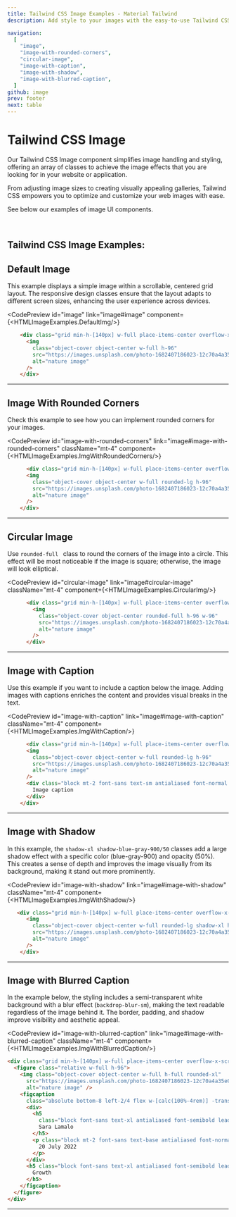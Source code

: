 ```yaml
---
title: Tailwind CSS Image Examples - Material Tailwind 
description: Add style to your images with the easy-to-use Tailwind CSS Image component. Customize and integrate easily it into your web project.

navigation:
  [
    "image",
    "image-with-rounded-corners",
    "circular-image",
    "image-with-caption",
    "image-with-shadow",
    "image-with-blurred-caption",        
  ]
github: image
prev: footer
next: table
---
```


# Tailwind CSS Image 

Our Tailwind CSS Image component simplifies image handling and styling, offering an array of classes to achieve the image effects that you are looking for in your website or application. 

From adjusting image sizes to creating visually appealing galleries, Tailwind CSS empowers you to optimize and customize your web images with ease.

See below our examples of image UI components.


<br />

## Tailwind CSS Image Examples:

## Default Image

This example displays a simple image within a scrollable, centered grid layout. The responsive design classes ensure that the layout adapts to different screen sizes, enhancing the user experience across devices.

<CodePreview
  id="image"
  link="image#image"
  component={<HTMLImageExamples.DefaultImg/>}
>
```html
    <div class="grid min-h-[140px] w-full place-items-center overflow-x-scroll rounded-lg p-6 lg:overflow-visible">
      <img
        class="object-cover object-center w-full h-96"
        src="https://images.unsplash.com/photo-1682407186023-12c70a4a35e0?ixlib=rb-4.0.3&amp;ixid=MnwxMjA3fDB8MHxwaG90by1wYWdlfHx8fGVufDB8fHx8&amp;auto=format&amp;fit=crop&amp;w=2832&amp;q=80"
        alt="nature image"
      />
    </div>
```
</CodePreview>

---

## Image With Rounded Corners

Check this example to see how you can implement rounded corners for your images.

<CodePreview
  id="image-with-rounded-corners"
  link="image#image-with-rounded-corners"
  className="mt-4"
  component={<HTMLImageExamples.ImgWithRoundedCorners/>}
>
```html
      <div class="grid min-h-[140px] w-full place-items-center overflow-x-scroll rounded-lg p-6 lg:overflow-visible">
      <img
        class="object-cover object-center w-full rounded-lg h-96"
        src="https://images.unsplash.com/photo-1682407186023-12c70a4a35e0?ixlib=rb-4.0.3&amp;ixid=MnwxMjA3fDB8MHxwaG90by1wYWdlfHx8fGVufDB8fHx8&amp;auto=format&amp;fit=crop&amp;w=2832&amp;q=80"
        alt="nature image"
      />
    </div>
```
</CodePreview>

---


## Circular Image

Use <Code>rounded-full </Code> class to round the corners of the image into a circle. This effect will be most noticeable if the image is square; otherwise, the image will look elliptical.

<CodePreview
  id="circular-image"
  link="image#circular-image"
  className="mt-4"
  component={<HTMLImageExamples.CircularImg/>}
>
```html
      <div class="grid min-h-[140px] w-full place-items-center overflow-x-scroll rounded-lg p-6 lg:overflow-visible">
        <img
          class="object-cover object-center rounded-full h-96 w-96"
          src="https://images.unsplash.com/photo-1682407186023-12c70a4a35e0?ixlib=rb-4.0.3&amp;ixid=MnwxMjA3fDB8MHxwaG90by1wYWdlfHx8fGVufDB8fHx8&amp;auto=format&amp;fit=crop&amp;w=2832&amp;q=80"
          alt="nature image"
        />
      </div>
```
</CodePreview>

---


## Image with Caption

Use this example if you want to include a caption below the image. Adding images with captions enriches the content and provides visual breaks in the text.

<CodePreview
  id="image-with-caption"
  link="image#image-with-caption"
  className="mt-4"
  component={<HTMLImageExamples.ImgWithCaption/>}
>
```html
      <div class="grid min-h-[140px] w-full place-items-center overflow-x-scroll rounded-lg p-6 lg:overflow-visible">
      <img
        class="object-cover object-center w-full rounded-lg h-96"
        src="https://images.unsplash.com/photo-1682407186023-12c70a4a35e0?ixlib=rb-4.0.3&amp;ixid=MnwxMjA3fDB8MHxwaG90by1wYWdlfHx8fGVufDB8fHx8&amp;auto=format&amp;fit=crop&amp;w=2832&amp;q=80"
        alt="nature image"
      />
      <div class="block mt-2 font-sans text-sm antialiased font-normal leading-normal text-center text-inherit">
        Image caption
      </div>
    </div>
```
</CodePreview>

---

## Image with Shadow

In this example, the <Code>shadow-xl shadow-blue-gray-900/50</Code> classes add a large shadow effect with a specific color (blue-gray-900) and opacity (50%). This creates a sense of depth and improves the image visually from its background, making it stand out more prominently.

<CodePreview
  id="image-with-shadow"
  link="image#image-with-shadow"
  className="mt-4"
  component={<HTMLImageExamples.ImgWithShadow/>}
>
```html
   <div class="grid min-h-[140px] w-full place-items-center overflow-x-scroll rounded-lg p-6 lg:overflow-visible">
      <img
        class="object-cover object-center w-full rounded-lg shadow-xl h-96 shadow-blue-gray-900/50"
        src="https://images.unsplash.com/photo-1682407186023-12c70a4a35e0?ixlib=rb-4.0.3&amp;ixid=MnwxMjA3fDB8MHxwaG90by1wYWdlfHx8fGVufDB8fHx8&amp;auto=format&amp;fit=crop&amp;w=2832&amp;q=80"
        alt="nature image"
      />
    </div>
```
</CodePreview>

---


## Image with Blurred Caption

In the example below, the styling includes a semi-transparent white background with a blur effect (<Code>backdrop-blur-sm</Code>), making the text readable regardless of the image behind it. The border, padding, and shadow improve visibility and aesthetic appeal.

<CodePreview
  id="image-with-blurred-caption"
  link="image#image-with-blurred-caption"
  className="mt-4"
  component={<HTMLImageExamples.ImgWithBlurredCaption/>}
>
```html
<div class="grid min-h-[140px] w-full place-items-center overflow-x-scroll rounded-lg p-6 lg:overflow-visible">
  <figure class="relative w-full h-96">
    <img class="object-cover object-center w-full h-full rounded-xl"
      src="https://images.unsplash.com/photo-1682407186023-12c70a4a35e0?ixlib=rb-4.0.3&amp;ixid=MnwxMjA3fDB8MHxwaG90by1wYWdlfHx8fGVufDB8fHx8&amp;auto=format&amp;fit=crop&amp;w=2832&amp;q=80"
      alt="nature image" />
    <figcaption
      class="absolute bottom-8 left-2/4 flex w-[calc(100%-4rem)] -translate-x-2/4 justify-between rounded-xl border border-white bg-white/75 py-4 px-6 shadow-lg shadow-black/5 saturate-200 backdrop-blur-sm">
      <div>
        <h5
          class="block font-sans text-xl antialiased font-semibold leading-snug tracking-normal text-blue-gray-900">
          Sara Lamalo
        </h5>
        <p class="block mt-2 font-sans text-base antialiased font-normal leading-relaxed text-gray-700">
          20 July 2022
        </p>
      </div>
      <h5 class="block font-sans text-xl antialiased font-semibold leading-snug tracking-normal text-blue-gray-900">
        Growth
      </h5>
    </figcaption>
  </figure>
</div>
```
</CodePreview>

---
